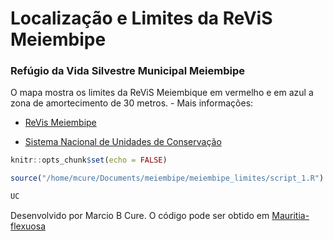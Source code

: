 # Localização e Limites da ReViS Meiembipe

### Refúgio da Vida Silvestre Municipal Meiembipe

O mapa mostra os limites da ReViS Meiembique em vermelho e em azul a zona de amortecimento de 30 metros.
- Mais informações:

- [ReVis Meiembipe](http://www.pmf.sc.gov.br/entidades/floram/index.php?cms=revis+meiembipe&menu=7&submenuid=800)

- [Sistema Nacional de Unidades de Conservação](https://www.planalto.gov.br/ccivil_03/LEIS/L9985.htm#art55)

```r
knitr::opts_chunk$set(echo = FALSE)
```


```r

source("/home/mcure/Documents/meiembipe/meiembipe_limites/script_1.R")

UC
```


Desenvolvido por Marcio B Cure. O código pode ser obtido em [Mauritia-flexuosa](https://github.com/Mauritia-flexuosa)
